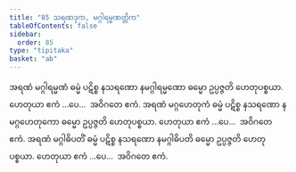 ```yaml
---
title: "85 သရဏဒုက, မဂ္ဂါရမ္မဏတ္တိက"
tableOfContents: false
sidebar:
  order: 85
type: "tipitaka"
basket: "ab"
---
```



<DynamicBreadcrumb />

<Division number="97">

<Paragraph number="268">
အရဏံ မဂ္ဂါရမ္မဏံ ဓမ္မံ ပဋိစ္စ နသရဏော နမဂ္ဂါရမ္မဏော ဓမ္မော ဥပ္ပဇ္ဇတိ ဟေတုပစ္စယာ. ဟေတုယာ ဧကံ …ပေ…  အဝိဂတေ ဧကံ.
</Paragraph>

<Paragraph number="269">
အရဏံ မဂ္ဂဟေတုကံ ဓမ္မံ ပဋိစ္စ နသရဏော နမဂ္ဂဟေတုကော ဓမ္မော ဥပ္ပဇ္ဇတိ ဟေတုပစ္စယာ. ဟေတုယာ ဧကံ …ပေ…  အဝိဂတေ ဧကံ.
</Paragraph>

<Paragraph number="270">
အရဏံ မဂ္ဂါဓိပတိံ ဓမ္မံ ပဋိစ္စ နသရဏော နမဂ္ဂါဓိပတိ ဓမ္မော ဥပ္ပဇ္ဇတိ ဟေတုပစ္စယာ. ဟေတုယာ ဧကံ …ပေ…  အဝိဂတေ ဧကံ.
</Paragraph>
</Division>